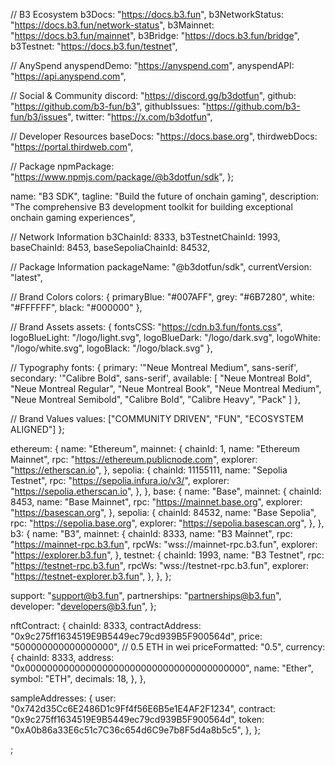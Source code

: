   // B3 Ecosystem
  b3Docs: "https://docs.b3.fun",
  b3NetworkStatus: "https://docs.b3.fun/network-status",
  b3Mainnet: "https://docs.b3.fun/mainnet",
  b3Bridge: "https://docs.b3.fun/bridge",
  b3Testnet: "https://docs.b3.fun/testnet",

// AnySpend
anyspendDemo: "https://anyspend.com",
anyspendAPI: "https://api.anyspend.com",

// Social & Community
discord: "https://discord.gg/b3dotfun",
github: "https://github.com/b3-fun/b3",
githubIssues: "https://github.com/b3-fun/b3/issues",
twitter: "https://x.com/b3dotfun",

// Developer Resources
baseDocs: "https://docs.base.org",
thirdwebDocs: "https://portal.thirdweb.com",

// Package
npmPackage: "https://www.npmjs.com/package/@b3dotfun/sdk",
};

  name: "B3 SDK",
  tagline: "Build the future of onchain gaming",
  description: "The comprehensive B3 development toolkit for building exceptional onchain gaming experiences",

// Network Information
b3ChainId: 8333,
b3TestnetChainId: 1993,
baseChainId: 8453,
baseSepoliaChainId: 84532,

// Package Information
packageName: "@b3dotfun/sdk",
currentVersion: "latest",

// Brand Colors
colors: {
primaryBlue: "#007AFF",
grey: "#6B7280",
white: "#FFFFFF",
black: "#000000"
},

// Brand Assets
assets: {
fontsCSS: "https://cdn.b3.fun/fonts.css",
logoBlueLight: "/logo/light.svg",
logoBlueDark: "/logo/dark.svg",
logoWhite: "/logo/white.svg",
logoBlack: "/logo/black.svg"
},

// Typography
fonts: {
primary: '"Neue Montreal Medium", sans-serif',
secondary: '"Calibre Bold", sans-serif',
available: [
"Neue Montreal Bold",
"Neue Montreal Regular",
"Neue Montreal Book",
"Neue Montreal Medium",
"Neue Montreal Semibold",
"Calibre Bold",
"Calibre Heavy",
"Pack"
]
},

// Brand Values
values: ["COMMUNITY DRIVEN", "FUN", "ECOSYSTEM ALIGNED"]
};

  ethereum: {
    name: "Ethereum",
    mainnet: {
      chainId: 1,
      name: "Ethereum Mainnet",
      rpc: "https://ethereum.publicnode.com",
      explorer: "https://etherscan.io",
    },
    sepolia: {
      chainId: 11155111,
      name: "Sepolia Testnet",
      rpc: "https://sepolia.infura.io/v3/",
      explorer: "https://sepolia.etherscan.io",
    },
  },
  base: {
    name: "Base",
    mainnet: {
      chainId: 8453,
      name: "Base Mainnet",
      rpc: "https://mainnet.base.org",
      explorer: "https://basescan.org",
    },
    sepolia: {
      chainId: 84532,
      name: "Base Sepolia",
      rpc: "https://sepolia.base.org",
      explorer: "https://sepolia.basescan.org",
    },
  },
  b3: {
    name: "B3",
    mainnet: {
      chainId: 8333,
      name: "B3 Mainnet",
      rpc: "https://mainnet-rpc.b3.fun",
      rpcWs: "wss://mainnet-rpc.b3.fun",
      explorer: "https://explorer.b3.fun",
    },
    testnet: {
      chainId: 1993,
      name: "B3 Testnet",
      rpc: "https://testnet-rpc.b3.fun",
      rpcWs: "wss://testnet-rpc.b3.fun",
      explorer: "https://testnet-explorer.b3.fun",
    },
  },
};

  support: "support@b3.fun",
  partnerships: "partnerships@b3.fun",
  developer: "developers@b3.fun",
};

  nftContract: {
    chainId: 8333,
    contractAddress: "0x9c275ff1634519E9B5449ec79cd939B5F900564d",
    price: "500000000000000000", // 0.5 ETH in wei
    priceFormatted: "0.5",
    currency: {
      chainId: 8333,
      address: "0x0000000000000000000000000000000000000000",
      name: "Ether",
      symbol: "ETH",
      decimals: 18,
    },
  },

sampleAddresses: {
user: "0x742d35Cc6E2486D1c9Ff4f56E6B5e1E4AF2F1234",
contract: "0x9c275ff1634519E9B5449ec79cd939B5F900564d",
token: "0xA0b86a33E6c51c7C36c654d6C9e7b8F5d4a8b5c5",
},
};

;
